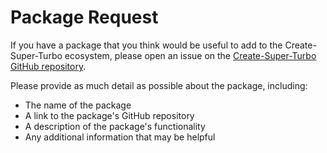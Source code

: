 # Package Request

If you have a package that you think would be useful to add to the Create-Super-Turbo ecosystem, please open an issue on the [Create-Super-Turbo GitHub repository](https://github.com/super-turbo-stack/create-super-turbo/issues/new).

Please provide as much detail as possible about the package, including:

- The name of the package
- A link to the package's GitHub repository
- A description of the package's functionality
- Any additional information that may be helpful
